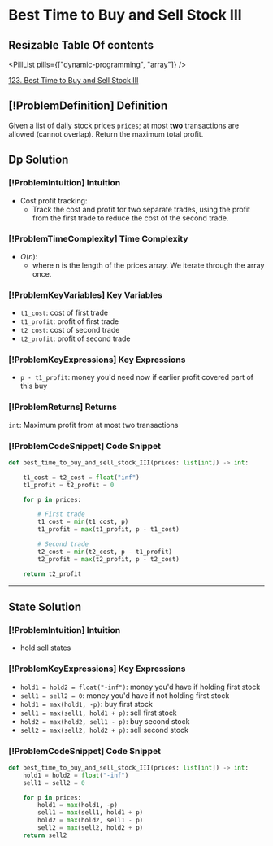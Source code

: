 # Best Time to Buy and Sell Stock III

## Resizable Table Of contents

<DifficultyBadge difficulty="hard" />

<PillList pills={["dynamic-programming", "array"]} />

[123. Best Time to Buy and Sell Stock III](https://leetcode.com/problems/best-time-to-buy-and-sell-stock-iii)

## [!ProblemDefinition] Definition

Given a list of daily stock prices `prices`; at most **two** transactions are allowed (cannot overlap). Return the maximum total profit.

## Dp Solution

### [!ProblemIntuition] Intuition

- Cost profit tracking:
    - Track the cost and profit for two separate trades, using the profit from the first trade to reduce the cost of the second trade.

### [!ProblemTimeComplexity] Time Complexity

- $O(n)$:
    - where n is the length of the prices array. We iterate through the array once.

### [!ProblemKeyVariables] Key Variables

- `t1_cost`: cost of first trade
- `t1_profit`: profit of first trade
- `t2_cost`: cost of second trade
- `t2_profit`: profit of second trade

### [!ProblemKeyExpressions] Key Expressions

- `p - t1_profit`: money you'd need now if earlier profit covered part of this buy

### [!ProblemReturns] Returns

`int`: Maximum profit from at most two transactions

### [!ProblemCodeSnippet] Code Snippet

```python meta="source=problems/123-best-time-to-buy-and-sell-stock-iii/dp.py"
def best_time_to_buy_and_sell_stock_III(prices: list[int]) -> int:

    t1_cost = t2_cost = float("inf")
    t1_profit = t2_profit = 0

    for p in prices:

        # First trade
        t1_cost = min(t1_cost, p) 
        t1_profit = max(t1_profit, p - t1_cost)

        # Second trade
        t2_cost = min(t2_cost, p - t1_profit)
        t2_profit = max(t2_profit, p - t2_cost)

    return t2_profit
```


---

## State Solution

### [!ProblemIntuition] Intuition

- hold sell states

### [!ProblemKeyExpressions] Key Expressions

- `hold1 = hold2 = float("-inf")`: money you'd have if holding first stock
- `sell1 = sell2 = 0`: money you'd have if not holding first stock
- `hold1 = max(hold1, -p)`: buy first stock
- `sell1 = max(sell1, hold1 + p)`: sell first stock
- `hold2 = max(hold2, sell1 - p)`: buy second stock
- `sell2 = max(sell2, hold2 + p)`: sell second stock

### [!ProblemCodeSnippet] Code Snippet

```python meta="source=problems/123-best-time-to-buy-and-sell-stock-iii/state.py"
def best_time_to_buy_and_sell_stock_III(prices: list[int]) -> int:
    hold1 = hold2 = float("-inf")
    sell1 = sell2 = 0

    for p in prices:
        hold1 = max(hold1, -p)
        sell1 = max(sell1, hold1 + p)
        hold2 = max(hold2, sell1 - p)
        sell2 = max(sell2, hold2 + p)
    return sell2
```


